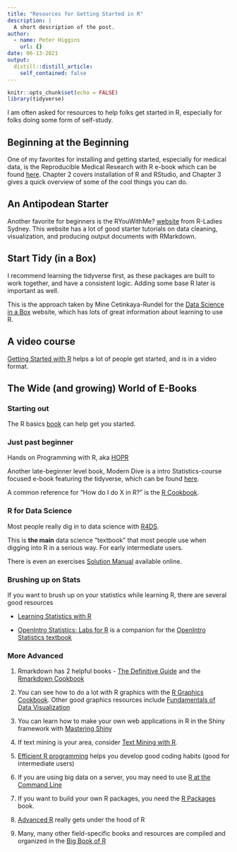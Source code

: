 ```yaml
---
title: "Resources for Getting Started in R"
description: |
  A short description of the post.
author:
  - name: Peter Higgins
    url: {}
date: 06-13-2021
output:
  distill::distill_article:
    self_contained: false
---
```


```r
knitr::opts_chunk$set(echo = FALSE)
library(tidyverse)
```

I am often asked for resources to help folks get started in R, especially for folks doing some form of self-study.

## Beginning at the Beginning

One of my favorites for installing and getting started, especially for medical data, is the Reproducible Medical Research with R e-book which can be found [here](https://bookdown.org/pdr_higgins/rmrwr/). Chapter 2 covers installation of R and RStudio, and Chapter 3 gives a quick overview of some of the cool things you can do.

## An Antipodean Starter

Another favorite for beginners is the RYouWithMe? [website](https://rladiessydney.org/courses/ryouwithme/) from R-Ladies Sydney. This website has a lot of good starter tutorials on data cleaning, visualization, and producing output documents with RMarkdown.

## Start Tidy (in a Box)

I recommend learning the tidyverse first, as these packages are built to work together, and have a consistent logic. Adding some base R later is important as well.

This is the approach taken by Mine Cetinkaya-Rundel for the [Data Science in a Box](https://datasciencebox.org/index.html) website, which has lots of great information about learning to use R.

## A video course

[Getting Started with R](https://rfortherestofus.com/courses/getting-started/) helps a lot of people get started, and is in a video format.

## The Wide (and growing) World of E-Books

### Starting out

The R basics [book](https://rbasics.netlify.app) can help get you started.

### Just past beginner

Hands on Programming with R, aka [HOPR](https://rstudio-education.github.io/hopr/)

Another late-beginner level book, Modern Dive is a intro Statistics-course focused e-book featuring the tidyverse, which can be found [here](https://moderndive.com).

A common reference for "How do I do X in R?" is the [R Cookbook](https://rc2e.com).

### R for Data Science

Most people really dig in to data science with [R4DS](https://r4ds.had.co.nz).

This is **the main** data science "textbook" that most people use when digging into R in a serious way. For early intermediate users.

There is even an exercises [Solution Manual](https://jrnold.github.io/r4ds-exercise-solutions/) available online.

### Brushing up on Stats

If you want to brush up on your statistics while learning R, there are several good resources

-   [Learning Statistics with R](https://learningstatisticswithr.com/book/)

-   [OpenIntro Statistics: Labs for R](https://nulib.github.io/kuyper-stat202/) is a companion for the [OpenIntro Statistics textbook](https://www.openintro.org/stat/index.php)

### More Advanced

1.  Rmarkdown has 2 helpful books - [The Definitive Guide](https://bookdown.org/yihui/rmarkdown/) and the [Rmarkdown Cookbook](https://bookdown.org/yihui/rmarkdown-cookbook/)

2.  You can see how to do a lot with R graphics with the [R Graphics Cookbook](https://r-graphics.org). Other good graphics resources include [Fundamentals of Data Visualization](<https://clauswilke.com/dataviz/>)

3.  You can learn how to make your own web applications in R in the Shiny framework with [Mastering Shiny](https://mastering-shiny.org)

4.  If text mining is your area, consider [Text Mining with R](https://www.tidytextmining.com).

5.  [Efficient R programming](https://csgillespie.github.io/efficientR/) helps you develop good coding habits (good for intermediate users)

6.  If you are using big data on a server, you may need to use [R at the Command Line](https://www.datascienceatthecommandline.com/1e/)

7.  If you want to build your own R packages, you need the [R Packages](<https://r-pkgs.org>) book.

8.  [Advanced R](https://adv-r.hadley.nz) really gets under the hood of R

9.  Many, many other field-specific books and resources are compiled and organized in the [Big Book of R](https://www.bigbookofr.com/shiny.html)
